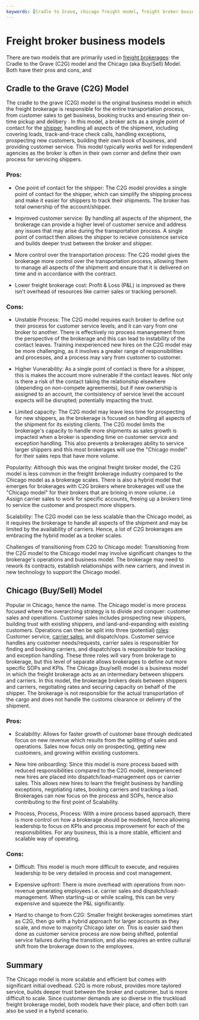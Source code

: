 ```yaml
---
keywords: [Cradle to Grave, chicago freight model, freight broker business models]
---
```


# Freight broker business models

There are two models that are primarily used in [freight brokerages](./what-are-freight-brokers.mdx): the Cradle to the Grave (C2G) model and the Chicago (aka Buy/Sell) Model. Both have their pros and cons, and

## Cradle to the Grave (C2G) Model

The cradle to the grave (C2G) model is the original business model in which the freight brokerage is responsible for the entire transportation process, from customer sales to get business, booking trucks and ensuring their on-time pickup and delibery . In this model, a broker acts as a single point of contact for the [shipper](../shippers/what-are-shippers-in-logistics.mdx), handling all aspects of the shipment, including covering loads, track-and-trace check calls, handling exceptions, prospecting new customers, building their own book of business, and providing customer service. This model typically works well for independent agencies as the broker is often in their own corner and define their own process for servicing shippers.

### Pros:

- One point of contact for the shipper: The C2G model provides a single point of contact for the shipper, which can simplify the shipping process and make it easier for shippers to track their shipments. The broker has total ownership of the account/shipper.

- Improved customer service: By handling all aspects of the shipment, the brokerage can provide a higher level of customer service and address any issues that may arise during the transportation process. A single point of contact then allows the shipper to recieve consistence service and builds deeper trust between the broker and shipper.

- More control over the transportation process: The C2G model gives the brokerage more control over the transportation process, allowing them to manage all aspects of the shipment and ensure that it is delivered on time and in accordance with the contract.

- Lower freight brokerage cost: Profit & Loss (P&L) is improved as there isn't overhead of resources like carrier sales or tracking personell.

### Cons:

- Unstable Process: The C2G model requires each broker to define out their process for customer service levels, and it can vary from one broker to another. There is effectively no process manangement from the perspective of the brokerage and this can lead to instability of the contact leaves. Training inexperienced new hires on the C2G model may be more challenging, as it involves a greater range of responsibilities and processes, and a process may vary from customer to customer.

- Higher Vunerability: As a single point of contact is there for a shipper, this is makes the account more vulnerable if the contact leaves. Not only is there a risk of the contact taking the relationship elsewhere (depending on non-compete agreements), but if new ownership is assigned to an account, the contsistency of service level the account expects will be disrupted; potentially impacting the trust.

- Limited capacity: The C2G model may leave less time for prospecting for new shippers, as the brokerage is focused on handling all aspects of the shipment for its existing clients. The C2G model limits the brokerage's capacity to handle more shipments as sales growth is impacted when a broker is spending time on customer service and exception handling. This also prevents a brokerages ability to service larger shippers and this most brokerages will use the "Chicago model" for their sales reps that have more volume.

Popularity: Although this was the original freight broker model, the C2G model is less common in the freight brokerage industry compared to the Chicago model as a brokerage scales. There is also a hybrid model that emerges for brokerages with C2G brokers where brokerages will use the "Chicago model" for their brokers that are brining in more volume. i.e Assign carrier sales to work for specific accounts, freeing up a brokers time to service the customer and prospect more shippers.

Scalability: The C2G model can be less scalable than the Chicago model, as it requires the brokerage to handle all aspects of the shipment and may be limited by the availability of carriers. Hence, a lot of C2G brokerages are embracing the hybrid model as a broker scales.

Challenges of transitioning from C2G to Chicago model: Transitioning from the C2G model to the Chicago model may involve significant changes to the brokerage's operations and business model. The brokerage may need to rework its contracts, establish relationships with new carriers, and invest in new technology to support the Chicago model.

## Chicago (Buy/Sell) Model

Popular in Chicago, hence the name. The Chicago model is more process focused where the overarching strategy is to divide and conquer: customer sales and operations. Customer sales includes prospecting new shippers, building trust with existing shippers, and land-and-expanding with existing customers. Operations can then be split into three (potential) [roles](./roles-at-freight-brokerages.mdx): Customer service, [carrier sales](./what-are-carrier-sales-representatives.mdx), and dispatch/ops. Customer service handles any customer needs/requests, carrier sales is responsibler for finding and booking carriers, and dispatch/ops is responsible for tracking and exception handling. These three roles will vary from brokerage to brokerage, but this level of separate allows brokerages to define out more specific SOPs and KPIs. The Chicago (buy/sell) model is a business model in which the freight brokerage acts as an intermediary between shippers and carriers. In this model, the brokerage brokers deals between shippers and carriers, negotiating rates and securing capacity on behalf of the shipper. The brokerage is not responsible for the actual transportation of the cargo and does not handle the customs clearance or delivery of the shipment.

### Pros:

- Scalability: Allows for faster growth of customer base through dedicated focus on new revenue which results from the splitting of sales and operations. Sales now focus only on prospecting, getting new customers, and growing within existing customers.

- New hire onboarding: Since this model is more process based with reduced responsibilities compared to the C2G model, inexperienced new hires are placed into dispatch/load-management ops or carrier sales. This allows new hires to learn the freight business by handling exceptions, negotiating rates, booking carriers and tracking a load. Brokerages can now focus on the process and SOPs, hence also contributing to the first point of Scalability.

- Process, Process, Process: With a more process based approach, there is more control on how a brokerage should be modeled, hence allowing leadership to focus on KPIs and process improvement for each of the responsibilities. For any business, this is a more stable, efficient and scalable way of operating.

### Cons:

- Difficult: This model is much more difficult to execute, and requires leadership to be very detailed in process and cost management.

- Expensive upfront: There is more overhead with operations from non-revenue generating employees i.e. carrier sales and dispatch/load-management. When starting-up or while scaling, this can be very expensive and squeeze the P&L significantly.

- Hard to change to from C2G: Smaller freight brokerages sometimes start as C2G, then go with a hybrid approach for larger accounts as they scale, and move to majority Chicago later on. This is easier said then done as customer service process are now being shifted, potential service failures during the transition, and also requires an entire cultural shift from the brokerage down to the employees.

## Summary

The Chicago model is more scalable and efficient but comes with significant initial ovedhead. C2G is more robust, provides more taylored service, builds deeper trust between the broker and customer, but is more difficult to scale. Since customer demands are so diverse in the truckload freight brokerage model, both models have their place, and often both can also be used in a hybrid scenario.
